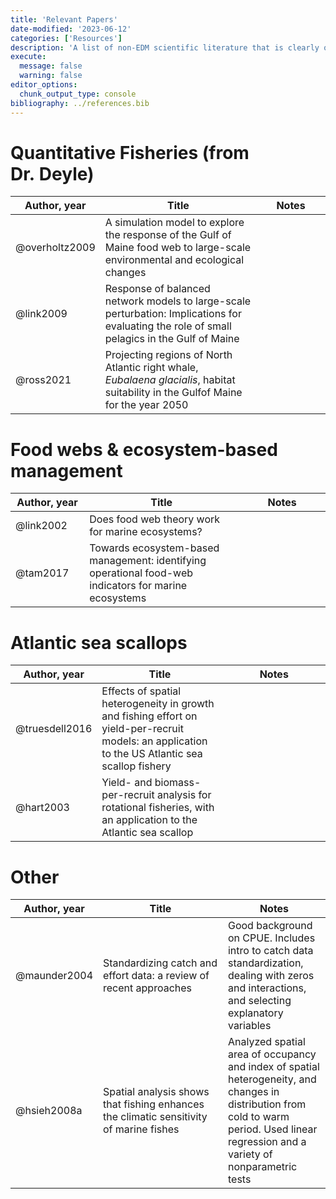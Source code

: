 ```yaml
---
title: 'Relevant Papers'
date-modified: '2023-06-12'
categories: ['Resources']
description: 'A list of non-EDM scientific literature that is clearly or potentially related to my project. Papers related to EDM can be found on the Intro to EDM page.'
execute: 
  message: false
  warning: false
editor_options: 
  chunk_output_type: console
bibliography: ../references.bib
---
```


# Quantitative Fisheries (from Dr. Deyle)

| Author, year   | Title                                                                                                                                        | Notes |
|-----------------|--------------------------------------|-----------------|
| @overholtz2009 | A simulation model to explore the response of the Gulf of Maine food web to large-scale environmental and ecological changes                 |       |
| @link2009      | Response of balanced network models to large-scale perturbation: Implications for evaluating the role of small pelagics in the Gulf of Maine |       |
| @ross2021      | Projecting regions of North Atlantic right whale, *Eubalaena glacialis*, habitat suitability in the Gulfof Maine for the year 2050           |       |

# Food webs & ecosystem-based management

| Author, year | Title                                                                                                 | Notes |
|-----------------|-----------------------------------|--------------------|
| @link2002    | Does food web theory work for marine ecosystems?                                                      |       |
| @tam2017     | Towards ecosystem-based management: identifying operational food-web indicators for marine ecosystems |       |

# Atlantic sea scallops

| Author, year   | Title                                                                                                                                            | Notes |
|------------------|------------------------------|-------------------------|
| @truesdell2016 | Effects of spatial heterogeneity in growth and fishing effort on yield-per-recruit models: an application to the US Atlantic sea scallop fishery |       |
| @hart2003      | Yield- and biomass-per-recruit analysis for rotational fisheries, with an application to the Atlantic sea scallop                                |       |

# Other

| Author, year | Title                                                                                  | Notes                                                                                                                                                                                    |
|------------------|------------------------------|------------------------|
| @maunder2004 | Standardizing catch and effort data: a review of recent approaches                     | Good background on CPUE. Includes intro to catch data standardization, dealing with zeros and interactions, and selecting explanatory variables                                          |
| @hsieh2008a  | Spatial analysis shows that fishing enhances the climatic sensitivity of marine fishes | Analyzed spatial area of occupancy and index of spatial heterogeneity, and changes in distribution from cold to warm period. Used linear regression and a variety of nonparametric tests |
